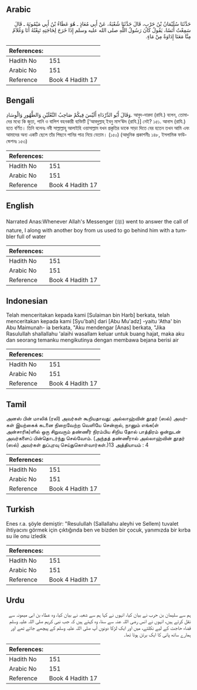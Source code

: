 ## Arabic


<div dir="rtl" lang="ar" style={{fontSize:'larger',backgroundColor:'#f8f9fa',padding:20}}>
حَدَّثَنَا سُلَيْمَانُ بْنُ حَرْبٍ، قَالَ حَدَّثَنَا شُعْبَةُ، عَنْ أَبِي مُعَاذٍ ـ هُوَ عَطَاءُ بْنُ أَبِي مَيْمُونَةَ ـ قَالَ سَمِعْتُ أَنَسًا، يَقُولُ كَانَ رَسُولُ اللَّهِ صلى الله عليه وسلم إِذَا خَرَجَ لِحَاجَتِهِ تَبِعْتُهُ أَنَا وَغُلاَمٌ مِنَّا مَعَنَا إِدَاوَةٌ مِنْ مَاءٍ‏.‏
</div>
<div style={{backgroundColor:'#f8f9fa',padding:20, marginBottom: 10}}><table> <thead> <tr> <th>References:</th> <th></th> </tr> </thead> <tbody><tr><td>Hadith No</td><td>151</td></tr><tr><td>Arabic No</td><td>151</td></tr><tr><td>Reference</td><td>Book 4 Hadith 17</td></tr></tbody></table></div>

## Bengali


<div dir="ltr" lang="bn" style={{fontSize:'larger',backgroundColor:'#f8f9fa',padding:20}}>
وَقَالَ أَبُو الدَّرْدَاءِ أَلَيْسَ فِيكُمْ صَاحِبُ النَّعْلَيْنِ وَالطَّهُورِ وَالْوِسَادِ. আবুদ-দারদা (রাযি.) বলেন, তোমাদের মধ্যে কি জুতা, পানি ও বালিশ বহনকারী ব্যক্তিটি [‘আবদুল্লাহ্ ইবনু মাস‘ঊদ (রাযি.)] নেই? ১৫১. আনাস (রাযি.) হতে বর্ণিত। তিনি বলেনঃ নবী সাল্লাল্লাহু আলাইহি ওয়াসাল্লাম যখন প্রকৃতির ডাকে সাড়া দিতে বের হতেন তখন আমি এবং আমাদের অন্য একটি ছেলে তাঁর পিছনে পানির পাত্র নিয়ে যেতাম। (১৫০) (আধুনিক প্রকাশনীঃ ১৪৮, ইসলামিক ফাউন্ডেশনঃ ১৫৩)
</div>
<div style={{backgroundColor:'#f8f9fa',padding:20, marginBottom: 10}}><table> <thead> <tr> <th>References:</th> <th></th> </tr> </thead> <tbody><tr><td>Hadith No</td><td>151</td></tr><tr><td>Arabic No</td><td>151</td></tr><tr><td>Reference</td><td>Book 4 Hadith 17</td></tr></tbody></table></div>

## English


<div dir="ltr" lang="en" style={{fontSize:'larger',backgroundColor:'#f8f9fa',padding:20}}>
Narrated Anas:Whenever Allah's Messenger (ﷺ) went to answer the call of nature, I along with another boy from us used to go behind him with a tumbler full of water
</div>
<div style={{backgroundColor:'#f8f9fa',padding:20, marginBottom: 10}}><table> <thead> <tr> <th>References:</th> <th></th> </tr> </thead> <tbody><tr><td>Hadith No</td><td>151</td></tr><tr><td>Arabic No</td><td>151</td></tr><tr><td>Reference</td><td>Book 4 Hadith 17</td></tr></tbody></table></div>

## Indonesian


<div dir="ltr" lang="id" style={{fontSize:'larger',backgroundColor:'#f8f9fa',padding:20}}>
Telah menceritakan kepada kami [Sulaiman bin Harb] berkata, telah menceritakan kepada kami [Syu'bah] dari [Abu Mu'adz] -yaitu 'Atha' bin Abu Maimunah- ia berkata, "Aku mendengar [Anas] berkata, "Jika Rasulullah shallallahu 'alaihi wasallam keluar untuk buang hajat, maka aku dan seorang temanku mengikutinya dengan membawa bejana berisi air
</div>
<div style={{backgroundColor:'#f8f9fa',padding:20, marginBottom: 10}}><table> <thead> <tr> <th>References:</th> <th></th> </tr> </thead> <tbody><tr><td>Hadith No</td><td>151</td></tr><tr><td>Arabic No</td><td>151</td></tr><tr><td>Reference</td><td>Book 4 Hadith 17</td></tr></tbody></table></div>

## Tamil


<div dir="ltr" lang="ta" style={{fontSize:'larger',backgroundColor:'#f8f9fa',padding:20}}>
அனஸ் பின் மாலிக் (ரலி) அவர்கள் கூறியதாவது: அல்லாஹ்வின் தூதர் (ஸல்) அவர்கள் இயற்கைக் கடனை நிறைவேற்ற வெளியே சென்றால், நானும் எங்க(ள் அன்சாரிக)ளில் ஒரு சிறுவரும் தண்ணீர் நிரம்பிய சிறிய தோல் பாத்திரம் ஒன்றுடன் அவர்களைப் பின்தொடர்ந்து செல்வோம். (அந்தத் தண்ணீரால் அல்லாஹ்வின் தூதர் (ஸல்) அவர்கள் துப்புரவு செய்துகொள்வார்கள்.)13 அத்தியாயம் : 4
</div>
<div style={{backgroundColor:'#f8f9fa',padding:20, marginBottom: 10}}><table> <thead> <tr> <th>References:</th> <th></th> </tr> </thead> <tbody><tr><td>Hadith No</td><td>151</td></tr><tr><td>Arabic No</td><td>151</td></tr><tr><td>Reference</td><td>Book 4 Hadith 17</td></tr></tbody></table></div>

## Turkish


<div dir="ltr" lang="tr" style={{fontSize:'larger',backgroundColor:'#f8f9fa',padding:20}}>
Enes r.a. şöyle demiştir: "Resulullah (Sallallahu aleyhi ve Sellem) tuvalet ihtiyacını görmek için çıktığında ben ve bizden bir çocuk, yanımızda bir kırba su ile onu izledik
</div>
<div style={{backgroundColor:'#f8f9fa',padding:20, marginBottom: 10}}><table> <thead> <tr> <th>References:</th> <th></th> </tr> </thead> <tbody><tr><td>Hadith No</td><td>151</td></tr><tr><td>Arabic No</td><td>151</td></tr><tr><td>Reference</td><td>Book 4 Hadith 17</td></tr></tbody></table></div>

## Urdu


<div dir="rtl" lang="ur" style={{fontSize:'larger',backgroundColor:'#f8f9fa',padding:20}}>
ہم سے سلیمان بن حرب نے بیان کیا، انہوں نے کہا ہم سے شعبہ نے بیان کیا، وہ عطاء بن ابی میمونہ سے نقل کرتے ہیں، انہوں نے انس رضی اللہ عنہ سے سنا، وہ کہتے ہیں کہ جب نبی کریم صلی اللہ علیہ وسلم قضاء حاجت کے لیے نکلتے، میں اور ایک لڑکا دونوں آپ صلی اللہ علیہ وسلم کے پیچھے جاتے تھے اور ہمارے ساتھ پانی کا ایک برتن ہوتا تھا۔
</div>
<div style={{backgroundColor:'#f8f9fa',padding:20, marginBottom: 10}}><table> <thead> <tr> <th>References:</th> <th></th> </tr> </thead> <tbody><tr><td>Hadith No</td><td>151</td></tr><tr><td>Arabic No</td><td>151</td></tr><tr><td>Reference</td><td>Book 4 Hadith 17</td></tr></tbody></table></div>